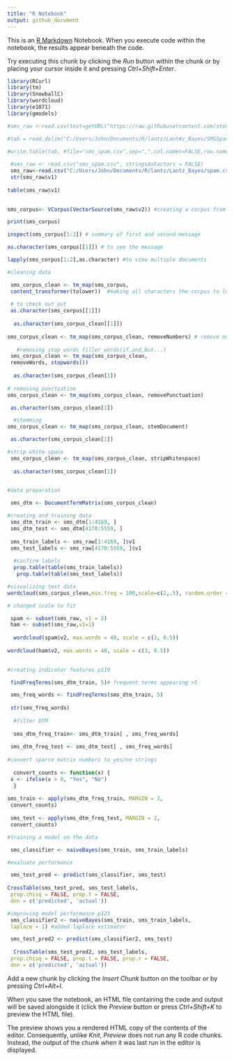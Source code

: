 ```yaml
---
title: "R Notebook"
output: github_document
---
```


This is an [R Markdown](http://rmarkdown.rstudio.com) Notebook. When you execute code within the notebook, the results appear beneath the code. 

Try executing this chunk by clicking the *Run* button within the chunk or by placing your cursor inside it and pressing *Ctrl+Shift+Enter*. 

```r
library(RCurl)
library(tm)
library(SnowballC)
library(wordcloud)
library(e1071)
library(gmodels)

#sms_raw <-read.csv(text=getURL("https://raw.githubusercontent.com/stedy/Machine-Learning-with-R-datasets/master/sms_spam.csv"), skip=7, header=T)

#tab = read.delim("C:/Users/John/Documents/R/lantz/Lant#z_Bayes/SMSSpamCollection.txt")

#write.table(tab, #file="sms_spam.csv",sep=",",col.names=FALSE,row.names=#FALSE)
 
 #sms_raw <- read.csv("sms_spam.csv", stringsAsFactors = FALSE)
 sms_raw<-read.csv("C:/Users/John/Documents/R/lantz/Lantz_Bayes/spam.csv")
 str(sms_raw$v1)
 
table(sms_raw$v1)
  
```
```r
sms_corpus<- VCorpus(VectorSource(sms_raw$v2)) #creating a corpus from the data

print(sms_corpus)

inspect(sms_corpus[1:2]) # summary of first and second message

as.character(sms_corpus[[1]]) # to see the message
```
```r
lapply(sms_corpus[1:2],as.character) #to view multiple documents

#cleaning data

 sms_corpus_clean <- tm_map(sms_corpus,
 content_transformer(tolower))  #making all characters the corpus to lower case, standardizing 
 
 # to check out put
 as.character(sms_corpus[[1]])
 
  as.character(sms_corpus_clean[[1]])
  
sms_corpus_clean <- tm_map(sms_corpus_clean, removeNumbers) # remove numbers from messages
   
   #removing stop words filler words(if,and,but...)
 sms_corpus_clean <- tm_map(sms_corpus_clean,
 removeWords, stopwords())
 
  as.character(sms_corpus_clean[1])
 
# removing punctuation
sms_corpus_clean <- tm_map(sms_corpus_clean, removePunctuation)

 as.character(sms_corpus_clean[1])

  #stemming
sms_corpus_clean <- tm_map(sms_corpus_clean, stemDocument)

 as.character(sms_corpus_clean[1])

#strip white space
 sms_corpus_clean <- tm_map(sms_corpus_clean, stripWhitespace)
 
  as.character(sms_corpus_clean[1])
  

```
```r
#data preparation

 sms_dtm <- DocumentTermMatrix(sms_corpus_clean)

#creating and training data
 sms_dtm_train <- sms_dtm[1:4169, ]
 sms_dtm_test <- sms_dtm[4170:5559, ]
 
 sms_train_labels <- sms_raw[1:4169, ]$v1    
 sms_test_labels <- sms_raw[4170:5559, ]$v1
  
  #confirm labels
  prop.table(table(sms_train_labels))
   prop.table(table(sms_test_labels))
```
```r
#visualizing text data
wordcloud(sms_corpus_clean,min.freq = 100,scale=c(2,.5), random.order = FALSE)

# changed scale to fit 

 spam <- subset(sms_raw, v1 = 2)
 ham <- subset(sms_raw,v1=1)
 
  wordcloud(spam$v2, max.words = 40, scale = c(3, 0.5))
  
wordcloud(ham$v2, max.words = 40, scale = c(3, 0.5))
 
```
```r
#creating indicator features p119

 findFreqTerms(sms_dtm_train, 5)# frequent terms appearing >5

 sms_freq_words <- findFreqTerms(sms_dtm_train, 5)
 
 str(sms_freq_words)
 
  #filter DTM
 
  sms_dtm_freq_train<- sms_dtm_train[ , sms_freq_words]
  
 sms_dtm_freq_test <- sms_dtm_test[ , sms_freq_words]
 
#convert sparce matrix numbers to yes/no strings
 
  convert_counts <- function(x) {
 x <- ifelse(x > 0, "Yes", "No")
  }
  
sms_train <- apply(sms_dtm_freq_train, MARGIN = 2,
 convert_counts)
   
 sms_test <- apply(sms_dtm_freq_test, MARGIN = 2,
 convert_counts)

```
```r
#training a model on the data

 sms_classifier <- naiveBayes(sms_train, sms_train_labels)

#evaluate performance

 sms_test_pred <- predict(sms_classifier, sms_test)
 
CrossTable(sms_test_pred, sms_test_labels,
 prop.chisq = FALSE, prop.t = FALSE,
 dnn = c('predicted', 'actual'))
```
```r
#improving model performance p123
 sms_classifier2 <- naiveBayes(sms_train, sms_train_labels,
 laplace = 1) #added laplace estimator

 sms_test_pred2 <- predict(sms_classifier2, sms_test)
 
  CrossTable(sms_test_pred2, sms_test_labels,
 prop.chisq = FALSE, prop.t = FALSE, prop.r = FALSE,
 dnn = c('predicted', 'actual'))
```

Add a new chunk by clicking the *Insert Chunk* button on the toolbar or by pressing *Ctrl+Alt+I*.

When you save the notebook, an HTML file containing the code and output will be saved alongside it (click the *Preview* button or press *Ctrl+Shift+K* to preview the HTML file).

The preview shows you a rendered HTML copy of the contents of the editor. Consequently, unlike *Knit*, *Preview* does not run any R code chunks. Instead, the output of the chunk when it was last run in the editor is displayed.
